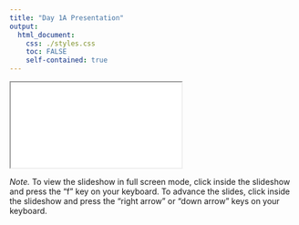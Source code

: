 ```yaml
---
title: "Day 1A Presentation"
output: 
  html_document:
    css: ./styles.css
    toc: FALSE
    self-contained: true
---
```


<iframe class="slide-deck" src="./day_1a/day_1a.html" title="Day 1A Presentation"></iframe>

*Note.* To view the slideshow in full screen mode, click inside the slideshow and press the "f" key on your keyboard. To advance the slides, click inside the slideshow and press the "right arrow" or "down arrow" keys on your keyboard.
